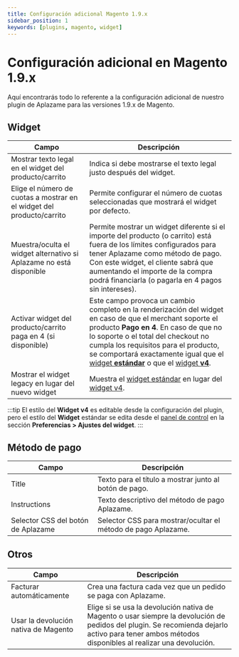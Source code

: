 ```yaml
---
title: Configuración adicional Magento 1.9.x
sidebar_position: 1
keywords: [plugins, magento, widget]
---
```

# Configuración adicional en Magento 1.9.x
Aquí encontrarás todo lo referente a la configuración adicional de nuestro plugin de Aplazame para las versiones 1.9.x de Magento.

## Widget

Campo | Descripción
----- | -----------
Mostrar texto legal en el widget del producto/carrito | Indica si debe mostrarse el texto legal justo después del widget.
Elige el número de cuotas a mostrar en el widget del producto/carrito | Permite configurar el número de cuotas seleccionadas que mostrará el widget por defecto.
Muestra/oculta el widget alternativo si Aplazame no está disponible | Permite mostrar un widget diferente si el importe del producto (o carrito) está fuera de los límites configurados para tener Aplazame como método de pago. Con este widget, el cliente sabrá que aumentando el importe de la compra podrá financiarla (o pagarla en 4 pagos sin intereses).
Activar widget del producto/carrito paga en 4 (si disponible) | Este campo provoca un cambio completo en la renderización del widget en caso de que el merchant soporte el producto **Pago en 4**. En caso de que no lo soporte o el total del checkout no cumpla los requisitos para el producto, se comportará exactamente igual que el [widget **estándar**](../../../api/widget/installment-payment#simulación) o que el [widget **v4**](../../../api/widget/widget-v4).
Mostrar el widget legacy en lugar del nuevo widget | Muestra el [widget estándar](../../../api/widget/installment-payment#simulación) en lugar del [widget v4](../../../api/widget/widget-v4).
:::tip
  El estilo del  **Widget v4** es editable desde la configuración del plugin, pero el estilo del **Widget** estándar se edita desde el [panel de control](https://vendors.aplazame.com/) en la sección **Preferencias > Ajustes del widget**.
:::

## Método de pago

Campo | Descripción
----- | -----------
Title | Texto para el título a mostrar junto al botón de pago.
Instructions | Texto descriptivo del método de pago Aplazame.
Selector CSS del botón de Aplazame | Selector CSS para mostrar/ocultar el método de pago Aplazame.

## Otros

Campo | Descripción
----- | -----------
Facturar automáticamente | Crea una factura cada vez que un pedido se paga con Aplazame.
Usar la devolución nativa de Magento | Elige si se usa la devolución nativa de Magento o usar siempre la devolución de pedidos del plugin. Se recomienda dejarlo activo para tener ambos métodos disponibles al realizar una devolución.
